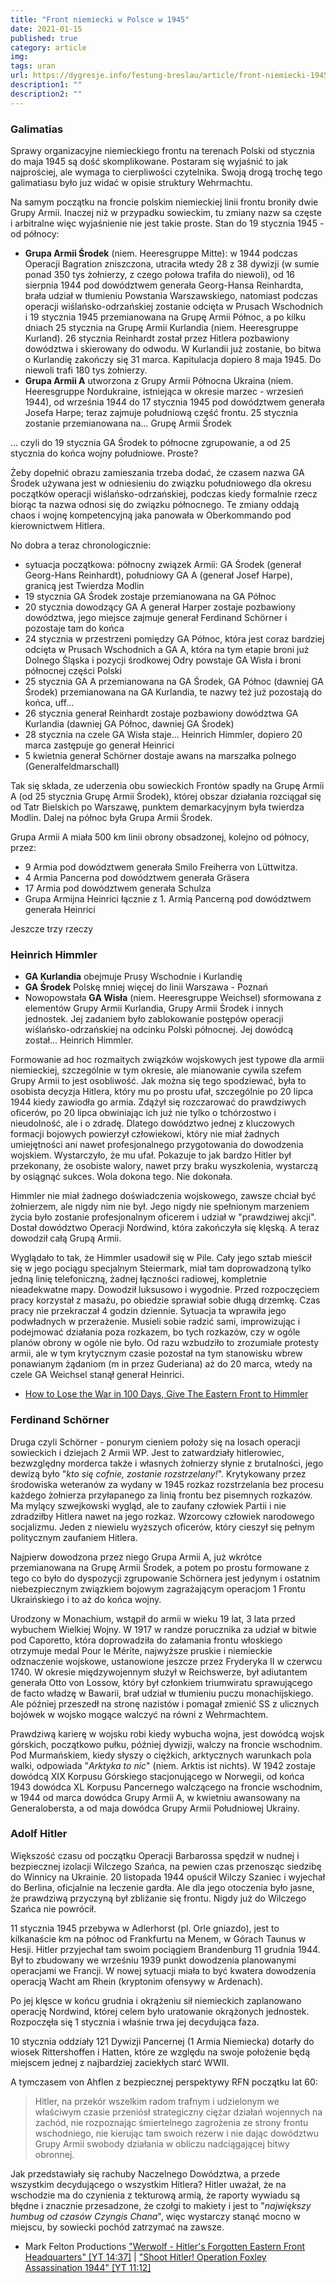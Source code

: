 ```yaml
---
title: "Front niemiecki w Polsce w 1945"
date: 2021-01-15
published: true
category: article
img: 
tags: uran
url: https://dygresje.info/festung-breslau/article/front-niemiecki-1945/
description1: ""
description2: ""
---
```


### Galimatias

Sprawy organizacyjne niemieckiego frontu na terenach Polski od stycznia do maja 1945 są dość skomplikowane. Postaram się wyjaśnić to jak najprościej, ale wymaga to cierpliwości czytelnika. Swoją drogą trochę tego galimatiasu było juz widać w opisie struktury Wehrmachtu.

Na samym początku na froncie polskim niemieckiej linii frontu broniły dwie Grupy Armii. Inaczej niż w przypadku sowieckim, tu zmiany nazw sa częste i arbitralne więc wyjaśnienie nie jest takie proste. Stan do 19 stycznia 1945 - od północy:

- **Grupa Armii Środek** (niem. Heeresgruppe Mitte): w 1944 podczas Operacji Bagration zniszczona, utraciła wtedy 28 z 38 dywizji (w sumie ponad 350 tys żołnierzy, z czego połowa trafiła do niewoli), od 16 sierpnia 1944 pod dowództwem generała Georg-Hansa Reinhardta, brała udział w tłumieniu Powstania Warszawskiego, natomiast podczas operacji wiślańsko-odrzańskiej zostanie odcięta w Prusach Wschodnich i 19 stycznia 1945 przemianowana na Grupę Armii Północ, a po kilku dniach 25 stycznia na Grupę Armii Kurlandia (niem. Heeresgruppe Kurland). 26 stycznia Reinhardt został przez Hitlera pozbawiony dowództwa i skierowany do odwodu. W Kurlandii już zostanie, bo bitwa o Kurlandię zakończy się 31 marca. Kapitulacja dopiero 8 maja 1945. Do niewoli trafi 180 tys żołnierzy.
- **Grupa Armii A** utworzona z Grupy Armii Północna Ukraina (niem. Heeresgruppe Nordukraine, istniejąca w okresie marzec - wrzesień 1944), od września 1944 do 17 stycznia 1945 pod dowództwem generała Josefa Harpe; teraz zajmuje południową część frontu. 25 stycznia zostanie przemianowana na... Grupę Armii Środek

... czyli do 19 stycznia GA Środek to północne zgrupowanie, a od 25 stycznia do końca wojny południowe. Proste?

Żeby dopełnić obrazu zamieszania trzeba dodać, że czasem nazwa GA Środek używana jest w odniesieniu do związku południowego dla okresu początków operacji wiślańsko-odrzańskiej, podczas kiedy formalnie rzecz biorąc ta nazwa odnosi się do związku północnego. Te zmiany oddają chaos i wojnę kompetencyjną jaka panowała w Oberkommando pod kierownictwem Hitlera.

No dobra a teraz chronologicznie:

- sytuacja początkowa: północny związek Armii: GA Środek (generał Georg-Hans Reinhardt), południowy GA A (generał Josef Harpe), granicą jest Twierdza Modlin
- 19 stycznia GA Środek zostaje przemianowana na GA Północ
- 20 stycznia dowodzący GA A generał Harper zostaje pozbawiony dowództwa, jego miejsce zajmuje generał Ferdinand Schörner i pozostaje tam do końca
- 24 stycznia w przestrzeni pomiędzy GA Północ, która jest coraz bardziej odcięta w Prusach Wschodnich a GA A, która na tym etapie broni już Dolnego Śląska i pozycji środkowej Odry powstaje GA Wisła i broni północnej części Polski
- 25 stycznia GA A przemianowana na GA Środek, GA Północ (dawniej GA Środek) przemianowana na GA Kurlandia, te nazwy też już pozostają do końca, uff...
- 26 stycznia generał Reinhardt zostaje pozbawiony dowództwa GA Kurlandia (dawniej GA Północ, dawniej GA Środek)
- 28 stycznia na czele GA Wisła staje... Heinrich Himmler, dopiero 20 marca zastępuje go generał Heinrici
- 5 kwietnia generał Schörner dostaje awans na marszałka polnego (Generalfeldmarschall)

Tak się składa, ze uderzenia obu sowieckich Frontów spadły na Grupę Armii A (od 25 stycznia Grupę Armii Środek), której obszar działania rozciągał się od Tatr Bielskich po Warszawę, punktem demarkacyjnym była twierdza Modlin. Dalej na północ była Grupa Armii Środek.

Grupa Armii A miała 500 km linii obrony obsadzonej, kolejno od północy, przez:

- 9 Armia pod dowództwem generała Smilo Freiherra von Lüttwitza.
- 4 Armia Pancerna pod dowództwem generała Gräsera
- 17 Armia pod dowództwem generała Schulza
- Grupa Armijna Heinrici łącznie z 1. Armią Pancerną pod dowództwem generała Heinrici

Jeszcze trzy rzeczy

### Heinrich Himmler

- **GA Kurlandia** obejmuje Prusy Wschodnie i Kurlandię
- **GA Środek** Polskę mniej więcej do linii Warszawa - Poznań
- Nowopowstała **GA Wisła** (niem. Heeresgruppe Weichsel) sformowana z elementów Grupy Armii Kurlandia, Grupy Armii Środek i innych jednostek. Jej zadaniem było zablokowanie postępów operacji wiślańsko-odrzańskiej na odcinku Polski północnej. Jej dowódcą został... Heinrich Himmler.

Formowanie ad hoc rozmaitych związków wojskowych jest typowe dla armii niemieckiej, szczególnie w tym okresie, ale mianowanie cywila szefem Grupy Armii to jest osobliwość. Jak można się tego spodziewać, była to osobista decyzja Hitlera, który mu po prostu ufał, szczególnie po 20 lipca 1944 kiedy zawiodła go armia. Zdążył się rozczarować do prawdziwych oficerów, po 20 lipca obwiniając ich już nie tylko o tchórzostwo i nieudolność, ale i o zdradę. Dlatego dowództwo jednej z kluczowych formacji bojowych powierzył człowiekowi, który nie miał żadnych umiejętności ani nawet profesjonalnego przygotowania do dowodzenia wojskiem. Wystarczyło, że mu ufał. Pokazuje to jak bardzo Hitler był przekonany, że osobiste walory, nawet przy braku wyszkolenia, wystarczą by osiągnąć sukces. Wola dokona tego. Nie dokonała.

Himmler nie miał żadnego doświadczenia wojskowego, zawsze chciał być żołnierzem, ale nigdy nim nie był. Jego nigdy nie spełnionym marzeniem życia było zostanie profesjonalnym oficerem i udział w "prawdziwej akcji". Dostał dowództwo Operacji Nordwind, która zakończyła się klęską. A teraz dowodził całą Grupą Armii.

Wyglądało to tak, że Himmler usadowił się w Pile. Cały jego sztab mieścił się w jego pociągu specjalnym Steiermark, miał tam doprowadzoną tylko jedną linię telefoniczną, żadnej łączności radiowej, kompletnie nieadekwatne mapy. Dowodził luksusowo i wygodnie. Przed rozpoczęciem pracy korzystał z masażu, po obiedzie sprawiał sobie długą drzemkę. Czas pracy nie przekraczał 4 godzin dziennie. Sytuacja ta wprawiła jego podwładnych w przerażenie. Musieli sobie radzić sami, improwizując i podejmować działania poza rozkazem, bo tych rozkazów, czy w ogóle planów obrony w ogóle nie było. Od razu wzbudziło to zrozumiałe protesty armii, ale w tym krytycznym czasie pozostał na tym stanowisku wbrew ponawianym żądaniom (m in przez Guderiana) aż do 20 marca, wtedy na czele GA Weichsel stanął generał Heinrici.

- [How to Lose the War in 100 Days, Give The Eastern Front to Himmler](https://www.warhistoryonline.com/war-articles/lose-war-100-days-himmler.html)

### Ferdinand Schörner

Druga czyli Schörner - ponurym cieniem położy się na losach operacji sowieckich i dziejach 2 Armii WP. Jest to zatwardziały hitlerowiec, bezwzględny morderca także i własnych żołnierzy słynie z brutalności, jego dewizą było "*kto się cofnie, zostanie rozstrzelany!*". Krytykowany przez środowiska weteranów za wydany w 1945 rozkaz rozstrzelania bez procesu każdego żołnierza przyłapanego za linią frontu bez pisemnych rozkazów. Ma mylący szwejkowski wygląd, ale to zaufany człowiek Partii i nie zdradziłby Hitlera nawet na jego rozkaz. Wzorcowy człowiek narodowego socjalizmu. Jeden z niewielu wyższych oficerów, który cieszył się pełnym politycznym zaufaniem Hitlera.

Najpierw dowodzona przez niego Grupa Armii A, już wkrótce przemianowana na Grupę Armii Środek, a potem po prostu formowane z tego co było do dyspozycji zgrupowanie Schörnera jest jedynym i ostatnim niebezpiecznym związkiem bojowym zagrażającym operacjom 1 Frontu Ukraińskiego i to aż do końca wojny.

Urodzony w Monachium, wstąpił do armii w wieku 19 lat, 3 lata przed wybuchem Wielkiej Wojny. W 1917 w randze porucznika za udział w bitwie pod Caporetto, która doprowadziła do załamania frontu włoskiego otrzymuje medal Pour le Mérite, najwyższe pruskie i niemieckie odznaczenie wojskowe, ustanowione jeszcze przez Fryderyka II w czerwcu 1740. W okresie międzywojennym służył w Reichswerze, był adiutantem generała Otto von Lossow, który był członkiem triumwiratu sprawującego de facto władzę w Bawarii, brał udział w tłumieniu puczu monachijskiego. Ale później przeszedł na stronę nazistów i pomagał zmienić SS z ulicznych bojówek w wojsko mogące walczyć na równi z Wehrmachtem.

Prawdziwą karierę w wojsku robi kiedy wybucha wojna, jest dowódcą wojsk górskich, początkowo pułku, później dywizji, walczy na froncie wschodnim. Pod Murmańskiem, kiedy słyszy o ciężkich, arktycznych warunkach pola walki, odpowiada "*Arktyka to nic*" (niem. Arktis ist nichts). W 1942 zostaje dowódcą XIX Korpusu Górskiego stacjonującego w Norwegii, od końca 1943 dowódca XL Korpusu Pancernego walczącego na froncie wschodnim, w 1944 od marca dowódca Grupy Armii A, w kwietniu awansowany na Generalobersta, a od maja dowódca Grupy Armii Południowej Ukrainy.

### Adolf Hitler

Większość czasu od początku Operacji Barbarossa spędził w nudnej i bezpiecznej izolacji Wilczego Szańca, na pewien czas przenosząc siedzibę do Winnicy na Ukrainie. 20 listopada 1944 opuścił Wilczy Szaniec i wyjechał do Berlina, oficjalnie na leczenie gardła. Ale dla jego otoczenia było jasne, że prawdziwą przyczyną był zbliżanie się frontu. Nigdy już do Wilczego Szańca nie powrócił.

11 stycznia 1945 przebywa w Adlerhorst (pl. Orle gniazdo), jest to kilkanaście km na północ od Frankfurtu na Menem, w Górach Taunus w Hesji. Hitler przyjechał tam swoim pociągiem Brandenburg 11 grudnia 1944. Był to zbudowany we wrześniu 1939 punkt dowodzenia planowanymi operacjami we Francji. W nowej sytuacji miała to być kwatera dowodzenia operacją Wacht am Rhein (kryptonim ofensywy w Ardenach). 

Po jej klęsce w końcu grudnia i okrążeniu sił niemieckich zaplanowano operację Nordwind, której celem było uratowanie okrążonych jednostek. Rozpoczęła się 1 stycznia i właśnie trwa jej decydująca faza.

10 stycznia oddziały 121 Dywizji Pancernej (1 Armia Niemiecka) dotarły do wiosek Rittershoffen i Hatten, które ze względu na swoje położenie będą miejscem jednej z najbardziej zaciekłych starć WWII.

A tymczasem von Ahflen z bezpiecznej perspektywy RFN początku lat 60:
>Hitler, na przekór wszelkim radom trafnym i udzielonym we właściwym czasie przeniósł strategiczny ciężar działań wojennych na zachód, nie rozpoznając śmiertelnego zagrożenia ze strony frontu wschodniego, nie kierując tam swoich rezerw i nie dając dowództwu Grupy Armii swobody działania w obliczu nadciągającej bitwy obronnej.

Jak przedstawiały się rachuby Naczelnego Dowództwa, a przede wszystkim decydującego o wszystkim Hitlera? Hitler uważał, że na wschodzie ma do czynienia z tekturową armią, że raporty wywiadu są błędne i znacznie przesadzone, że czołgi to makiety i jest to "*największy humbug od czasów Czyngis Chana*", więc wystarczy stanąć mocno w miejscu, by sowiecki pochód zatrzymać na zawsze.

- Mark Felton Productions ["Werwolf - Hitler's Forgotten Eastern Front Headquarters" [YT 14:37]](https://www.youtube.com/watch?v=YaC_ir_UXKg) | ["Shoot Hitler! Operation Foxley Assassination 1944" [YT 11:12]](https://www.youtube.com/watch?v=idU5nrJx498)